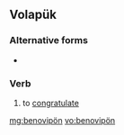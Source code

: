 ==Volapük==

===Alternative forms===
* {{l|vo|benovipoyn}}

===Verb===
{{infl|vo|verb}}

# to [[congratulate]]

[[mg:benovipön]]
[[vo:benovipön]]